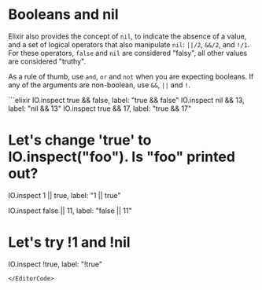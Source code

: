 
# Booleans and nil

Elixir also provides the concept of `nil`, to indicate the absence of a value, and a set of logical operators that also manipulate `nil`: `||/2`, `&&/2`, and `!/1`. For these operators, `false` and `nil` are considered "falsy", all other values are considered "truthy".

As a rule of thumb, use `and`, `or` and `not` when you are expecting booleans. If any of the arguments are non-boolean, use `&&`, `||` and `!`.

<EditorCode>
```elixir
IO.inspect true && false, label: "true && false"
IO.inspect nil && 13, label: "nil && 13"
IO.inspect true && 17, label: "true && 17"

# Let's change 'true' to IO.inspect("foo"). Is "foo" printed out?
IO.inspect 1 || true, label: "1 || true"

IO.inspect false || 11, label: "false || 11"

# Let's try !1 and !nil
IO.inspect !true, label: "!true"
```
</EditorCode>
